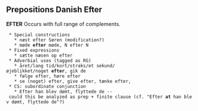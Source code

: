 ==  Prepositions Danish Efter ==

'''EFTER''' Occurs with full range of complements.

  * Special constructions
    * næst efter Søren (modification?)
    * møde '''efter''' møde, N efter N
  * Fixed expressions
    * sætte næsen op efter
  * Adverbial uses (tagged as RG)
    * året/lang tid/kort/straks/et sekund/øjeblikket/noget '''efter''', gik de
    * følge efter, høre efter
    * se (noget) efter, give efter, tænke efter,
  * CS: subordinate conjunction
    * Efter han blev dømt, flyttede de -- could this be analyzed as prep + finite clause (cf. "Efter '''at''' han blev dømt, flyttede de"?)
